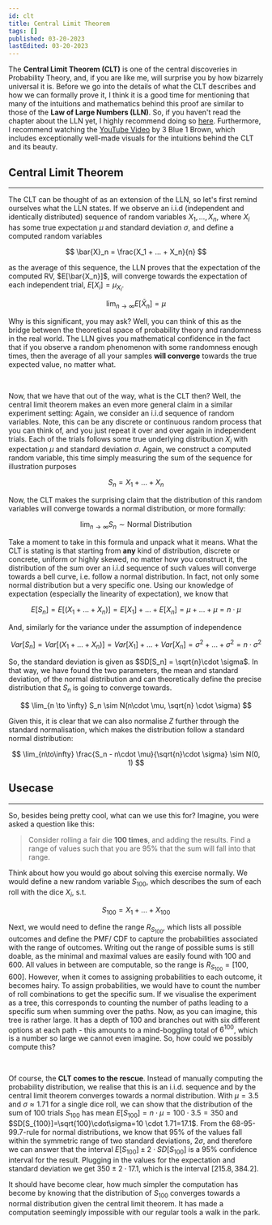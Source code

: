 ```yaml
---
id: clt
title: Central Limit Theorem
tags: []
published: 03-20-2023
lastEdited: 03-20-2023
---
```


The **Central Limit Theorem (CLT)** is one of the central discoveries in
Probability Theory, and, if you are like me, will surprise you by how bizarrely
universal it is. Before we go into the details of what the CLT describes and how
we can formally prove it, I think it is a good time for mentioning that many of
the intuitions and mathematics behind this proof are similar to those of the
**Law of Large Numbers (LLN)**. So, if you haven't read the chapter about the
LLN yet, I highly recommend doing so
[here](https://mikasenghaas.de/teaching/stats/lln). Furthermore, I recommend
watching the [YouTube Video](https://www.youtube.com/watch?v=zeJD6dqJ5lo) by 3
Blue 1 Brown, which includes exceptionally well-made visuals for the intuitions
behind the CLT and its beauty.

## Central Limit Theorem

---

The CLT can be thought of as an extension of the LLN, so let's first remind
ourselves what the LLN states. If we observe an i.i.d (independent and
identically distributed) sequence of random variables $X_1, ..., X_n$, where
$X_i$ has some true expectation $\mu$ and standard deviation $\sigma$, and
define a computed random variables

$$
\bar{X}_n = \frac{X_1 + ... + X_n}{n}
$$

as the average of this sequence, the LLN proves that the expectation of the
computed RV, $E[\bar{X_n}]$, will converge towards the expectation of each
independent trial, $E[X_i]=\mu_{X_i}$.

$$
\lim_{n \to \infty} E[\bar{X}_n] = \mu
$$

Why is this significant, you may ask? Well, you can think of this as the bridge
between the theoretical space of probability theory and randomness in the real
world. The LLN gives you mathematical confidence in the fact that if you observe
a random phenomenon with some randomness enough times, then the average of all
your samples **will converge** towards the true expected value, no matter what.

<br />

Now, that we have that out of the way, what is the CLT then? Well, the central
limit theorem makes an even more general claim in a similar experiment setting:
Again, we consider an i.i.d sequence of random variables. Note, this can be any
discrete or continuous random process that you can think of, and you just repeat
it over and over again in independent trials. Each of the trials follows some
true underlying distribution $X_i$ with expectation $\mu$ and standard deviation
$\sigma$. Again, we construct a computed random variable, this time simply
measuring the sum of the sequence for illustration purposes

$$
S_n = X_1 + ... + X_n
$$

Now, the CLT makes the surprising claim that the distribution of this random
variables will converge towards a normal distribution, or more formally:

$$
\lim_{n \to \infty} S_n \sim \text{Normal Distribution}
$$

Take a moment to take in this formula and unpack what it means. What the CLT is
stating is that starting from **any** kind of distribution, discrete or
concrete, uniform or highly skewed, no matter how you construct it, the
distribution of the sum over an i.i.d sequence of such values will converge
towards a bell curve, i.e. follow a normal distribution. In fact, not only some
normal distribution but a very specific one. Using our knowledge of expectation
(especially the linearity of expectation), we know that

$$
E[S_n] = E[(X_1 + ... + X_n)] = E[X_1]+ ... + E[X_n] = \mu + ... + \mu = n\cdot \mu
$$

And, similarly for the variance under the assumption of independence

$$
Var[S_n] = Var[(X_1 + ... + X_n)] = Var[X_1]+ ... + Var[X_n] = \sigma^2 + ... + \sigma^2 = n\cdot \sigma^2
$$

So, the standard deviation is given as $SD[S_n] = \sqrt{n}\cdot \sigma$. In that
way, we have found the two parameters, the mean and standard deviation, of the
normal distribution and can theoretically define the precise distribution that
$S_n$ is going to converge towards.

$$
\lim_{n \to \infty} S_n \sim N(n\cdot \mu, \sqrt{n} \cdot \sigma)
$$

Given this, it is clear that we can also normalise $Z$ further through the
standard normalisation, which makes the distribution follow a standard normal
distribution:

$$
\lim_{n\to\infty} \frac{S_n - n\cdot \mu}{\sqrt{n}\cdot \sigma} \sim N(0, 1)
$$

## Usecase

---

So, besides being pretty cool, what can we use this for? Imagine, you were asked
a question like this:

> Consider rolling a fair die **100 times**, and adding the results. Find a
> range of values such that you are 95% that the sum will fall into that range.

Think about how you would go about solving this exercise normally. We would
define a new random variable $S_{100}$, which describes the sum of each roll
with the dice $X_i$, s.t.

$$
S_{100} = X_1 + ... + X_{100}
$$

Next, we would need to define the range $R_{S_{100}}$, which lists all possible
outcomes and define the PMF/ CDF to capture the probabilities associated with
the range of outcomes. Writing out the range of possible sums is still doable,
as the minimal and maximal values are easily found with 100 and 600. All values
in between are computable, so the range is $R_{S_{100}}=[100, 600]$. However,
when it comes to assigning probabilities to each outcome, it becomes hairy. To
assign probabilities, we would have to count the number of roll combinations to
get the specific sum. If we visualise the experiment as a tree, this corresponds
to counting the number of paths leading to a specific sum when summing over the
paths. Now, as you can imagine, this tree is rather large. It has a depth of
$100$ and branches out with six different options at each path - this amounts to
a mind-boggling total of $6^{100}$, which is a number so large we cannot even
imagine. So, how could we possibly compute this?

<br />

Of course, the **CLT comes to the rescue**. Instead of manually computing the
probability distribution, we realise that this is an i.i.d. sequence and by the
central limit theorem converges towards a normal distribution. With $\mu=3.5$
and $\sigma\approx 1.71$ for a single dice roll, we can show that the
distribution of the sum of 100 trials $S_{100}$ has mean
$E[S_{100}]=n\cdot\mu=100\cdot 3.5=350$ and
$SD[S_{100}]=\sqrt{100}\cdot\sigma=10 \cdot 1.71=17.1$. From the 68-95-99.7-rule
for normal distributions, we know that 95% of the values fall within the
symmetric range of two standard deviations, $2\sigma$, and therefore we can
answer that the interval $E[S_{100}] \pm 2\cdot SD[S_{100}]$ is a 95% confidence
interval for the result. Plugging in the values for the expectation and standard
deviation we get $350 \pm 2\cdot 17.1$, which is the interval $[215.8, 384.2]$.

It should have become clear, how much simpler the computation has become by
knowing that the distribution of $S_{100}$ converges towards a normal
distribution given the central limit theorem. It has made a computation
seemingly impossible with our regular tools a walk in the park.
